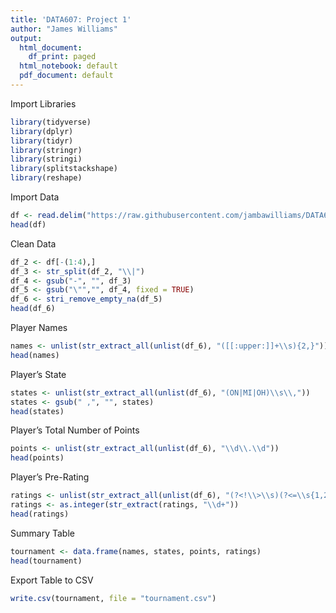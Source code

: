 ```yaml
---
title: 'DATA607: Project 1'
author: "James Williams"
output:
  html_document:
    df_print: paged
  html_notebook: default
  pdf_document: default
---
```

Import Libraries
```r
library(tidyverse)
library(dplyr)
library(tidyr)
library(stringr)
library(stringi)
library(splitstackshape)
library(reshape)
```
Import Data
```r
df <- read.delim("https://raw.githubusercontent.com/jambawilliams/DATA607Project1/master/tournamentinfo.txt", header = FALSE)
head(df)
```
Clean Data
```r
df_2 <- df[-(1:4),]
df_3 <- str_split(df_2, "\\|")
df_4 <- gsub("-", "", df_3)
df_5 <- gsub("\"","", df_4, fixed = TRUE)
df_6 <- stri_remove_empty_na(df_5)
head(df_6)
```
Player Names
```r
names <- unlist(str_extract_all(unlist(df_6), "([[:upper:]]+\\s){2,}"))
head(names)
```
Player's State
```r
states <- unlist(str_extract_all(unlist(df_6), "(ON|MI|OH)\\s\\,"))
states <- gsub(" ,", "", states)
head(states)
```

Player's Total Number of Points
```r
points <- unlist(str_extract_all(unlist(df_6), "\\d\\.\\d"))
head(points)
```
Player's Pre-Rating
```r
ratings <- unlist(str_extract_all(unlist(df_6), "(?<!\\>\\s)(?<=\\s{1,2}|\\s\\:)(\\d{3,4}(?=\\s|P))"))
ratings <- as.integer(str_extract(ratings, "\\d+"))
head(ratings)
```

Summary Table
```r
tournament <- data.frame(names, states, points, ratings)
head(tournament)
```
Export Table to CSV
```r
write.csv(tournament, file = "tournament.csv")
```